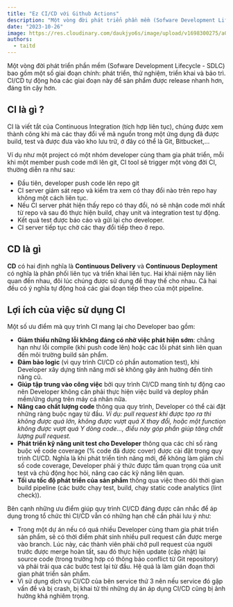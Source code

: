 ```yaml
---
title: "Ez CI/CD với Github Actions"
description: "Một vòng đời phát triển phần mềm (Sofware Development Lifecycle - SDLC) bao gồm một số giai đoạn chính: phát triển, thử nghiệm, triển khai và bảo trì. CI/CD tự động hóa các giai đoạn này để sản phẩm được release nhanh hơn, đáng tin cậy hơn."
date: "2023-10-26"
image: https://res.cloudinary.com/daukjyo6s/image/upload/v1698300275/a0392cd2-a9b4-4c12-8c12-5250127d7df2_1280x1679_hdenos.jpg
authors:
  - taitd
---
```


Một vòng đời phát triển phần mềm (Sofware Development Lifecycle - SDLC) bao gồm một số giai đoạn chính: phát triển, thử nghiệm, triển khai và bảo trì. CI/CD tự động hóa các giai đoạn này để sản phẩm được release nhanh hơn, đáng tin cậy hơn.

## CI là gì ?

CI là viết tắt của Continuous Integration (tích hợp liên tục), chúng được xem thành công khi mà các thay đổi về mã nguồn trong một ứng dụng đã được build, test và được đưa vào kho lưu trữ, ở đây có thể là Git, Bitbucket,...

Ví dụ như một project có một nhóm developer cùng tham gia phát triển, mỗi khi một member push code mới lên git, CI tool sẽ trigger một vòng đời CI, thường diễn ra như sau:

- Đầu tiên, developer push code lên repo git
- CI server giám sát repo và kiểm tra xem có thay đổi nào trên repo hay không một cách liên tục.
- Nếu CI server phát hiện thấy repo có thay đổi, nó sẽ nhận code mới nhất từ repo và sau đó thực hiện build, chạy unit và integration test tự động.
- Kết quả test được báo cáo và gửi lại cho developer.
- CI server tiếp tục chờ các thay đổi tiếp theo ở repo.

## CD là gì

**CD** có hai định nghĩa là **Continuous Delivery** và **Continuous Deployment** có nghĩa là phân phối liên tục và triển khai liên tục. Hai khái niệm này liên quan đến nhau, đôi lúc chúng được sử dụng để thay thế cho nhau. Cả hai đều có ý nghĩa tự động hoá các giai đoạn tiếp theo của một pipeline.

## Lợi ích của việc sử dụng CI

Một số ưu điểm mà quy trình CI mang lại cho Developer bao gồm:

- **Giảm thiểu những lỗi không đáng có nhờ việc phát hiện sớm**: chẳng hạn như lỗi compile (khi push code lên) hoặc các lỗi phát sinh liên quan đến môi trường build sản phẩm.
- **Đảm bảo logic** (vì quy trình CI/CD có phần automation test), khi Developer xây dựng tính năng mới sẽ không gây ảnh hưởng đến tính năng cũ.
- **Giúp tập trung vào công việc** bởi quy trình CI/CD mang tính tự động cao nên Developer không cần phải thực hiện việc build và deploy phần mềm/ứng dụng trên máy cá nhân nữa.
- **Nâng cao chất lượng code** thông qua quy trình, Developer có thể cài đặt những ràng buộc ngay từ đầu. *Ví dụ: pull request khi được tạo ra thì không được quá lớn, không được vượt quá X thay đổi, hoặc một function không được vượt quá Y dòng code…, điều này góp phần giúp tăng chất lượng pull request.*
- **Phát triển kỹ năng unit test cho Developer** thông qua các chỉ số ràng buộc về code coverage (% code đã được cover) được cài đặt trong quy trình CI/CD. Nghĩa là khi phát triển tính năng mới, để không làm giảm chỉ số code coverage, Developer phải ý thức được tầm quan trọng của unit test và chủ động học hỏi, nâng cao các kỹ năng liên quan.
- **Tối ưu tốc độ phát triển của sản phẩm** thông qua việc theo dõi thời gian build pipeline (các bước chạy test, build, chạy static code analytics (lint check)).

Bên cạnh những ưu điểm giúp quy trình CI/CD đáng được cân nhắc để áp dụng trong tổ chức thì CI/CD vẫn có những hạn chế cần phải lưu ý như:

- Trong một dự án nếu có quá nhiều Developer cùng tham gia phát triển sản phẩm, sẽ có thời điểm phát sinh nhiều pull request cần được merge vào branch. Lúc này, các thành viên phải chờ pull request của người trước được merge hoàn tất, sau đó thực hiện update (cập nhật) lại source code (trong trường hợp có thông báo conflict từ Git repository) và phải trải qua các bước test lại từ đầu. Hệ quả là làm gián đoạn thời gian phát triển sản phẩm.
- Vì sử dụng dịch vụ CI/CD của bên service thứ 3 nên nếu service đó gặp vấn đề và bị crash, bị khai tử thì những dự án áp dụng CI/CD cũng bị ảnh hưởng khá nghiêm trọng.
